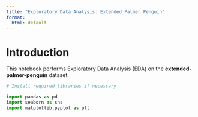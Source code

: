 ```yaml
---
title: "Exploratory Data Analysis: Extended Palmer Penguin"
format:
  html: default
---
```


# Introduction

This notebook performs Exploratory Data Analysis (EDA) on the **extended-palmer-penguin** dataset.

```python
# Install required libraries if necessary

import pandas as pd
import seaborn as sns
import matplotlib.pyplot as plt

```
